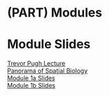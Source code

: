 # (PART) Modules {-}

# Module Slides

[Trevor Pugh Lecture](https://drive.google.com/file/d/1L0QxUN6YaxNonUczVfyQBeJ4-MWImSc7/view?usp=drive_link)  
[Panorama of Spatial Biology](https://drive.google.com/file/d/1t4Z5u5fH88hJtrOAU6dHRmmnHvMF_LJF/view?usp=sharing)  
[Module 1a Slides](https://drive.google.com/file/d/1nr1rJdjv05NfZzsp0gYgUITMqX9g_YS_/view?usp=drive_link)  
[Module 1b Slides](https://drive.google.com/file/d/1B5CHM_i0i16G2MN8nRQLDdOtkq1K3ZKM/view?usp=drive_link)  
